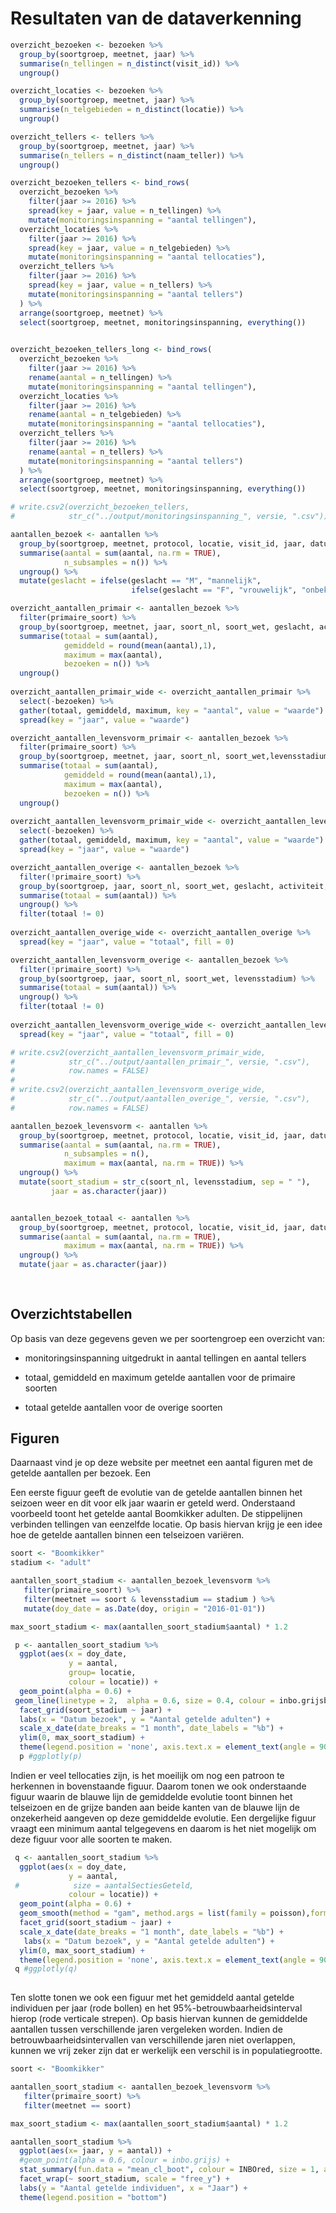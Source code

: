 # Resultaten van de dataverkenning



```r

overzicht_bezoeken <- bezoeken %>%
  group_by(soortgroep, meetnet, jaar) %>%
  summarise(n_tellingen = n_distinct(visit_id)) %>%
  ungroup()

overzicht_locaties <- bezoeken %>%
  group_by(soortgroep, meetnet, jaar) %>%
  summarise(n_telgebieden = n_distinct(locatie)) %>%
  ungroup()

overzicht_tellers <- tellers %>%
  group_by(soortgroep, meetnet, jaar) %>%
  summarise(n_tellers = n_distinct(naam_teller)) %>%
  ungroup()

overzicht_bezoeken_tellers <- bind_rows(
  overzicht_bezoeken %>%
    filter(jaar >= 2016) %>%
    spread(key = jaar, value = n_tellingen) %>%
    mutate(monitoringsinspanning = "aantal tellingen"),
  overzicht_locaties %>%
    filter(jaar >= 2016) %>%
    spread(key = jaar, value = n_telgebieden) %>%
    mutate(monitoringsinspanning = "aantal tellocaties"),
  overzicht_tellers %>%
    filter(jaar >= 2016) %>%
    spread(key = jaar, value = n_tellers) %>%
    mutate(monitoringsinspanning = "aantal tellers")
  ) %>%
  arrange(soortgroep, meetnet) %>%
  select(soortgroep, meetnet, monitoringsinspanning, everything())
  

overzicht_bezoeken_tellers_long <- bind_rows(
  overzicht_bezoeken %>%
    filter(jaar >= 2016) %>%
    rename(aantal = n_tellingen) %>%
    mutate(monitoringsinspanning = "aantal tellingen"),
  overzicht_locaties %>%
    filter(jaar >= 2016) %>%
    rename(aantal = n_telgebieden) %>%
    mutate(monitoringsinspanning = "aantal tellocaties"),
  overzicht_tellers %>%
    filter(jaar >= 2016) %>%
    rename(aantal = n_tellers) %>%
    mutate(monitoringsinspanning = "aantal tellers")
  ) %>%
  arrange(soortgroep, meetnet) %>%
  select(soortgroep, meetnet, monitoringsinspanning, everything())

# write.csv2(overzicht_bezoeken_tellers,
#            str_c("../output/monitoringsinspanning_", versie, ".csv"))

```


```r

aantallen_bezoek <- aantallen %>%
  group_by(soortgroep, meetnet, protocol, locatie, visit_id, jaar, datum, soort_nl, soort_wet, primaire_soort, geslacht, activiteit, levensstadium) %>%
  summarise(aantal = sum(aantal, na.rm = TRUE),
            n_subsamples = n()) %>%
  ungroup() %>%
  mutate(geslacht = ifelse(geslacht == "M", "mannelijk", 
                           ifelse(geslacht == "F", "vrouwelijk", "onbekend")))

overzicht_aantallen_primair <- aantallen_bezoek %>%
  filter(primaire_soort) %>%
  group_by(soortgroep, meetnet, jaar, soort_nl, soort_wet, geslacht, activiteit, levensstadium) %>%
  summarise(totaal = sum(aantal),
            gemiddeld = round(mean(aantal),1),
            maximum = max(aantal),
            bezoeken = n()) %>%
  ungroup()
  
overzicht_aantallen_primair_wide <- overzicht_aantallen_primair %>%
  select(-bezoeken) %>%
  gather(totaal, gemiddeld, maximum, key = "aantal", value = "waarde") %>%
  spread(key = "jaar", value = "waarde")

overzicht_aantallen_levensvorm_primair <- aantallen_bezoek %>%
  filter(primaire_soort) %>%
  group_by(soortgroep, meetnet, jaar, soort_nl, soort_wet,levensstadium) %>%
  summarise(totaal = sum(aantal),
            gemiddeld = round(mean(aantal),1),
            maximum = max(aantal),
            bezoeken = n()) %>%
  ungroup()
  
overzicht_aantallen_levensvorm_primair_wide <- overzicht_aantallen_levensvorm_primair %>%
  select(-bezoeken) %>%
  gather(totaal, gemiddeld, maximum, key = "aantal", value = "waarde") %>%
  spread(key = "jaar", value = "waarde")

overzicht_aantallen_overige <- aantallen_bezoek %>%
  filter(!primaire_soort) %>%
  group_by(soortgroep, jaar, soort_nl, soort_wet, geslacht, activiteit, levensstadium) %>%
  summarise(totaal = sum(aantal)) %>%
  ungroup() %>%
  filter(totaal != 0)
  
overzicht_aantallen_overige_wide <- overzicht_aantallen_overige %>%
  spread(key = "jaar", value = "totaal", fill = 0)

overzicht_aantallen_levensvorm_overige <- aantallen_bezoek %>%
  filter(!primaire_soort) %>%
  group_by(soortgroep, jaar, soort_nl, soort_wet, levensstadium) %>%
  summarise(totaal = sum(aantal)) %>%
  ungroup() %>%
  filter(totaal != 0)
  
overzicht_aantallen_levensvorm_overige_wide <- overzicht_aantallen_levensvorm_overige %>%
  spread(key = "jaar", value = "totaal", fill = 0)

# write.csv2(overzicht_aantallen_levensvorm_primair_wide,
#            str_c("../output/aantallen_primair_", versie, ".csv"),
#            row.names = FALSE)
# 
# write.csv2(overzicht_aantallen_levensvorm_overige_wide,
#            str_c("../output/aantallen_overige_", versie, ".csv"),
#            row.names = FALSE)

```

```r
aantallen_bezoek_levensvorm <- aantallen %>%
  group_by(soortgroep, meetnet, protocol, locatie, visit_id, jaar, datum, doy, soort_nl, soort_wet, primaire_soort, levensstadium) %>%
  summarise(aantal = sum(aantal, na.rm = TRUE),
            n_subsamples = n(),
            maximum = max(aantal, na.rm = TRUE)) %>%
  ungroup() %>%
  mutate(soort_stadium = str_c(soort_nl, levensstadium, sep = " "),
         jaar = as.character(jaar))


aantallen_bezoek_totaal <- aantallen %>%
  group_by(soortgroep, meetnet, protocol, locatie, visit_id, jaar, datum, doy, soort_nl, soort_wet, primaire_soort) %>%
  summarise(aantal = sum(aantal, na.rm = TRUE),
            maximum = max(aantal, na.rm = TRUE)) %>%
  ungroup() %>%
  mutate(jaar = as.character(jaar))
  
  
```

## Overzichtstabellen

Op basis van deze gegevens geven we per soortengroep een overzicht van:

* monitoringsinspanning uitgedrukt in aantal tellingen en aantal tellers

* totaal, gemiddeld en maximum getelde aantallen voor de primaire soorten

*  totaal getelde aantallen voor de overige soorten

## Figuren

Daarnaast vind je op deze website per meetnet een aantal figuren met de getelde aantallen per bezoek. Een 

Een eerste figuur geeft de evolutie van de getelde aantallen binnen het seizoen weer en dit voor elk jaar waarin er geteld werd. Onderstaand voorbeeld toont het getelde aantal Boomkikker adulten. De stippelijnen verbinden tellingen van eenzelfde locatie. Op basis hiervan krijg je een idee hoe de getelde aantallen binnen een telseizoen variëren.     

```r

soort <- "Boomkikker"
stadium <- "adult"

aantallen_soort_stadium <- aantallen_bezoek_levensvorm %>%
   filter(primaire_soort) %>%
   filter(meetnet == soort & levensstadium == stadium ) %>%
   mutate(doy_date = as.Date(doy, origin = "2016-01-01"))

max_soort_stadium <- max(aantallen_soort_stadium$aantal) * 1.2

 p <- aantallen_soort_stadium %>%
  ggplot(aes(x = doy_date, 
             y = aantal,
             group= locatie, 
             colour = locatie)) + 
  geom_point(alpha = 0.6) +  
 geom_line(linetype = 2,  alpha = 0.6, size = 0.4, colour = inbo.grijsblauw)  + 
  facet_grid(soort_stadium ~ jaar) +
  labs(x = "Datum bezoek", y = "Aantal getelde adulten") + 
  scale_x_date(date_breaks = "1 month", date_labels = "%b") +
  ylim(0, max_soort_stadium) + 
  theme(legend.position = 'none', axis.text.x = element_text(angle = 90))
  p #ggplotly(p) 
```

Indien er veel tellocaties zijn, is het moeilijk om nog een patroon te herkennen in bovenstaande figuur. Daarom tonen we ook onderstaande figuur waarin de blauwe lijn de gemiddelde evolutie toont binnen het telseizoen en de grijze banden aan beide kanten van de blauwe lijn de onzekerheid aangeven op deze gemiddelde evolutie. Een dergelijke figuur vraagt een minimum aantal telgegevens en daarom is het niet mogelijk om deze figuur voor alle soorten te maken.  

```r

 q <- aantallen_soort_stadium %>%
  ggplot(aes(x = doy_date, 
             y = aantal, 
 #            size = aantalSectiesGeteld, 
             colour = locatie)) + 
  geom_point(alpha = 0.6) + 
  geom_smooth(method = "gam", method.args = list(family = poisson),formula = y ~ s(x, bs = "cs", k = 5) , size = 0.4, colour = "blue") +
  facet_grid(soort_stadium ~ jaar) +
  scale_x_date(date_breaks = "1 month", date_labels = "%b") +
   labs(x = "Datum bezoek", y = "Aantal getelde adulten") + 
  ylim(0, max_soort_stadium) + 
  theme(legend.position = 'none', axis.text.x = element_text(angle = 90)) 
 q #ggplotly(q)
 
```

Ten slotte tonen we ook een figuur met het gemiddeld aantal getelde individuen per jaar (rode bollen) en het 95%-betrouwbaarheidsinterval hierop (rode verticale strepen). Op basis hiervan kunnen de gemiddelde aantallen tussen verschillende jaren vergeleken worden. Indien de betrouwbaarheidsintervallen van verschillende jaren niet overlappen, kunnen we vrij zeker zijn dat er werkelijk een verschil is in populatiegrootte.     

```r

soort <- "Boomkikker"

aantallen_soort_stadium <- aantallen_bezoek_levensvorm %>%
   filter(primaire_soort) %>%
   filter(meetnet == soort) 

max_soort_stadium <- max(aantallen_soort_stadium$aantal) * 1.2

aantallen_soort_stadium %>%
  ggplot(aes(x= jaar, y = aantal)) +  
  #geom_point(alpha = 0.6, colour = inbo.grijs) +
  stat_summary(fun.data = "mean_cl_boot", colour = INBOred, size = 1, alpha = 0.8) +
  facet_wrap(~ soort_stadium, scale = "free_y") +
  labs(y = "Aantal getelde individuen", x = "Jaar") +
  theme(legend.position = "bottom") 

```



